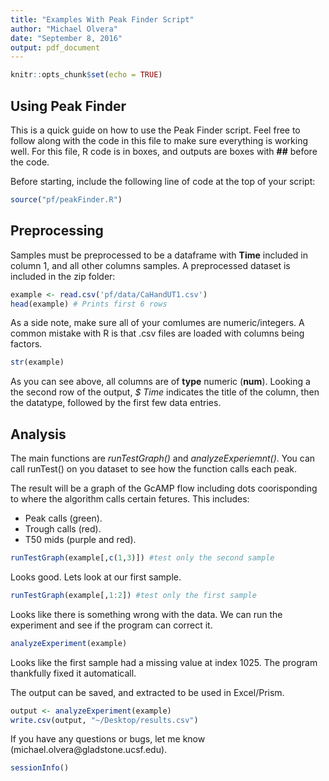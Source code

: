```yaml
---
title: "Examples With Peak Finder Script"
author: "Michael Olvera"
date: "September 8, 2016"
output: pdf_document
---
```


```r
knitr::opts_chunk$set(echo = TRUE)
```

## Using Peak Finder

This is a quick guide on how to use the Peak Finder script. Feel free to follow along with the code in this file to make sure everything is working well. For this file, R code is in boxes, and outputs are boxes with **##** before the code.

Before starting, include the following line of code at the top
of your script:

```r
source("pf/peakFinder.R")
```

## Preprocessing

Samples must be preprocessed to be a dataframe with **Time**
included in column 1, and all other columns samples. A
preprocessed dataset is included in the zip folder:

```r
example <- read.csv('pf/data/CaHandUT1.csv')
head(example) # Prints first 6 rows
```

As a side note, make sure all of your comlumes are numeric/integers. A common mistake with R is that .csv
files are loaded with columns being factors. 

```r
str(example)
```

As you can see above, all columns are of **type** numeric (**num**). Looking a the second row of the output, *$ Time* indicates the title of the column, then the datatype, followed by the first few data entries. 

## Analysis

The main functions are *runTestGraph()* and *analyzeExperiemnt()*. You can call runTest() on you dataset to see how the function calls each peak.
  
The result will be a graph of the GcAMP flow including dots coorisponding to where the algorithm calls certain fetures. This includes:
  
* Peak calls (green).
* Trough calls (red).
* T50 mids (purple and red).


```r
runTestGraph(example[,c(1,3)]) #test only the second sample
```

Looks good. Lets look at our first sample.

```r
runTestGraph(example[,1:2]) #test only the first sample
```

Looks like there is something wrong with the data. We can run the experiment and see if the program can correct it. 

```r
analyzeExperiment(example) 
```

Looks like the first sample had a missing value at index 1025. The program thankfully fixed it automaticall. 

The output can be saved, and extracted to be used in Excel/Prism. 

```r
output <- analyzeExperiment(example) 
write.csv(output, "~/Desktop/results.csv")
```

If you have any questions or bugs, let me know (michael.olvera@gladstone.ucsf.edu).

```r
sessionInfo() 
```
